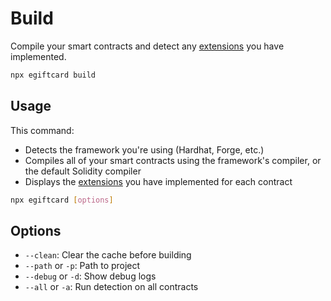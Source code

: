 # Build

Compile your smart contracts and detect any [extensions](/contracts/build/extensions) you have implemented.

```bash
npx egiftcard build
```

## Usage

This command:

- Detects the framework you're using (Hardhat, Forge, etc.)
- Compiles all of your smart contracts using the framework's compiler, or the default Solidity compiler
- Displays the [extensions](/contracts/build/extensions) you have implemented for each contract

```bash
npx egiftcard [options]
```

## Options

- `--clean`: Clear the cache before building
- `--path` or `-p`: Path to project
- `--debug` or `-d`: Show debug logs
- `--all` or `-a`: Run detection on all contracts

